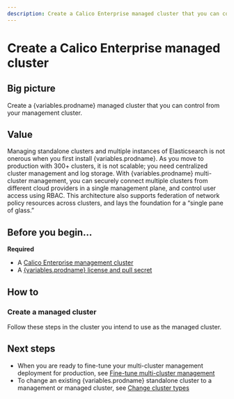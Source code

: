 ```yaml
---
description: Create a Calico Enterprise managed cluster that you can control from you management cluster.
---
```


# Create a Calico Enterprise managed cluster


## Big picture

Create a {variables.prodname} managed cluster that you can control from your management cluster.

## Value

Managing standalone clusters and multiple instances of Elasticsearch is not onerous when you first install {variables.prodname}.
As you move to production with 300+ clusters, it is not scalable; you need centralized cluster management and log storage.
With {variables.prodname} multi-cluster management, you can securely connect multiple clusters from different cloud providers
in a single management plane, and control user access using RBAC. This architecture also supports federation of network
policy resources across clusters, and lays the foundation for a “single pane of glass.”

## Before you begin...

**Required**

- A [Calico Enterprise management cluster](create-a-management-cluster.mdx)
- A [{variables.prodname} license and pull secret](../../../getting-started/install-on-clusters/calico-enterprise.mdx)

## How to

### Create a managed cluster

Follow these steps in the cluster you intend to use as the managed cluster.

<Tabs>
<TabItem label="Kubernetes" value="Kubernetes-0">

<InstallGenericTemp clusterType='managed' />

</TabItem>
<TabItem label="GKE" value="GKE-1">

<InstallGKETemp clusterType='managed' />

</TabItem>
<TabItem label="EKS" value="EKS-2">

<InstallEKSTemp clusterType='managed' />

</TabItem>
<TabItem label="AKS" value="AKS-3">

<InstallAKSTemp clusterType='managed' />

</TabItem>
<TabItem label="Openshift" value="Openshift-4">

<InstallOpenShiftTemp clusterType='managed' />

</TabItem>

</Tabs>

## Next steps

- When you are ready to fine-tune your multi-cluster management deployment for production, see [Fine-tune multi-cluster management](../../fine-tune-deployment.mdx)
- To change an existing {variables.prodname} standalone cluster to a management or managed cluster, see [Change cluster types](../../change-cluster-type.mdx)
